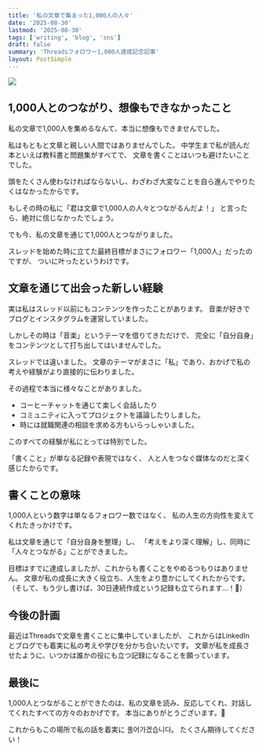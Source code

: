 ```yaml
---
title: '私の文章で集まった1,000人の人々'
date: '2025-08-30'
lastmod: '2025-08-30'
tags: ['writing', 'blog', 'sns']
draft: false
summary: 'Threadsフォロワー1,000人達成記念記事'
layout: PostSimple
---
```


![](/static/images/threads-1000/1.png)

## 1,000人とのつながり、想像もできなかったこと

私の文章で1,000人を集めるなんて、本当に想像もできませんでした。

私はもともと文章と親しい人間ではありませんでした。
中学生まで私が読んだ本といえば教科書と問題集がすべてで、
文章を書くことはいつも避けたいことでした。

頭をたくさん使わなければならないし、わざわざ大変なことを自ら進んでやりたくはなかったからです。

もしその時の私に「君は文章で1,000人の人々とつながるんだよ！」
と言ったら、絶対に信じなかったでしょう。

でも今、私の文章を通じて1,000人とつながりました。

スレッドを始めた時に立てた最終目標がまさにフォロワー「1,000人」だったのですが、
ついに叶ったというわけです。

## 文章を通じて出会った新しい経験

実は私はスレッド以前にもコンテンツを作ったことがあります。
音楽が好きでブログとインスタグラムを運営していました。

しかしその時は「音楽」というテーマを借りてきただけで、
完全に「自分自身」をコンテンツとして打ち出してはいませんでした。

スレッドでは違いました。
文章のテーマがまさに「私」であり、おかげで私の考えや経験がより直接的に伝わりました。

その過程で本当に様々なことがありました。

- コーヒーチャットを通じて楽しく会話したり
- コミュニティに入ってプロジェクトを議論したりしました。
- 時には就職関連の相談を求める方もいらっしゃいました。

このすべての経験が私にとっては特別でした。

「書くこと」が単なる記録や表現ではなく、
人と人をつなぐ媒体なのだと深く感じたからです。

## 書くことの意味

1,000人という数字は単なるフォロワー数ではなく、
私の人生の方向性を変えてくれたきっかけです。

私は文章を通じて「自分自身を整理」し、
「考えをより深く理解」し、同時に「人々とつながる」ことができました。

目標はすでに達成しましたが、これからも書くことをやめるつもりはありません。
文章が私の成長に大きく役立ち、人生をより豊かにしてくれたからです。
（そして、もう少し書けば、30日連続作成という記録も立てられます…！🤣）

## 今後の計画

最近はThreadsで文章を書くことに集中していましたが、
これからはLinkedInとブログでも着実に私の考えや学びを分かち合いたいです。
文章が私を成長させたように、いつかは誰かの役にも立つ記録になることを願っています。

## 最後に

1,000人とつながることができたのは、私の文章を読み、反応してくれ、対話してくれたすべての方々のおかげです。
本当にありがとうございます。🙏

これからもこの場所で私の話を着実に 풀어가겠습니다。
たくさん期待してください！
